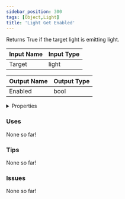 ```yaml
---
sidebar_position: 300
tags: [Object,Light]
title: 'Light Get Enabled'
---
```


Returns True if the target light is emitting light.




<EsbSvg />

| Input Name | Input Type |
|-----------|-----------|
| Target | light |

| Output Name | Output Type |
|-----------|-----------|
| Enabled | bool |


<details>
  <summary>Properties</summary>
  <div>
    <div>
    <table>
      <thead>
        <tr>
          <th>Is beta required?</th>
          <th>❌</th>
        </tr>
        <tr>
          <th>Is this chip a trolling risk?</th>
          <th>❌</th>
        </tr>
        <tr>
          <th>Is this chip a role assignment risk?</th>
          <th>❌</th>
        </tr>
        <tr>
          <th>Chip UUID</th>
          <th>d5eafcf1-1762-4ece-bc31-7e2eddac253e</th>
        </tr>
      </thead>
    </table>
    </div>
  </div>
</details>

### Uses

None so far!

### Tips

None so far!

### Issues

None so far!